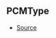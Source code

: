 ## PCMType



- [Source](https://github.com/Androz2091/discord-player/blob/99052a9/packages/equalizer/src/utils/PCMTransformer.ts#L3)